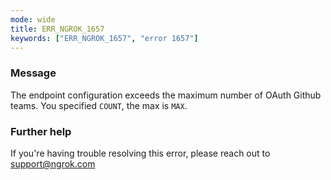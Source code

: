 ```yaml
---
mode: wide
title: ERR_NGROK_1657
keywords: ["ERR_NGROK_1657", "error 1657"]
---
```



### Message

The endpoint configuration exceeds the maximum number of OAuth Github teams. You specified `COUNT`, the max is `MAX`.

<ErrorDetails />

### Further help

If you're having trouble resolving this error, please reach out to [support@ngrok.com](mailto:support@ngrok.com?subject=Help%20with%20ERR_NGROK_1657)
